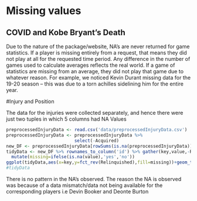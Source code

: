 # Missing values

## COVID and Kobe Bryant's Death

Due to the nature of the package/website, NA's are never returned for game statistics. 
If a player is missing entirely from a request, that means they did not play at all for the requested time period. 
Any difference in the number of games used to calculate averages reflects the real world. 
If a game of statistics are missing from an average, they did not play that game due to whatever reason. 
For example, we noticed Kevin Durant missing data for the 19-20 season -- this was due to a 
torn achilles sidelining him for the entire year.

#Injury and Position


The data for the injuries were collected separately, and hence there were just two tuples in which 5 columns had NA Values 

```r
preprocessedInjuryData <- read.csv('data/preprocessedInjuryData.csv')
preprocessedInjuryData <- preprocessedInjuryData %>%
                          select(-Acquired)
new_DF <- preprocessedInjuryData[rowSums(is.na(preprocessedInjuryData)) > 0,]
tidyData <- new_DF %>% rownames_to_column('id') %>% gather(key,value,-Relinquished)%>%
  mutate(missing=ifelse(is.na(value),'yes','no'))
ggplot(tidyData,aes(x=key,y=fct_rev(Relinquished),fill=missing))+geom_tile(color='white')+ggtitle('NAs for dataset Injury')+coord_flip()
#tidyData
```

There is no pattern in the NA's observed. The reason the NA is observed was because of a data mismatch/data not being available for the corresponding players i.e Devin Booker and Deonte Burton
